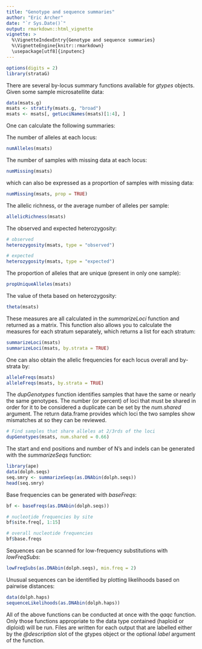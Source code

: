 ```yaml
---
title: "Genotype and sequence summaries"
author: "Eric Archer"
date: "`r Sys.Date()`"
output: rmarkdown::html_vignette
vignette: >
  %\VignetteIndexEntry{Genotype and sequence summaries}
  %\VignetteEngine{knitr::rmarkdown}
  \usepackage[utf8]{inputenc}
---
```

```r
options(digits = 2)
library(strataG)
```
There are several by-locus summary functions available for _gtypes_ objects. Given some sample microsatellite data:
```r
data(msats.g)
msats <- stratify(msats.g, "broad")
msats <- msats[, getLociNames(msats)[1:4], ]
```

One can calculate the following summaries:

The number of alleles at each locus:
```r
numAlleles(msats)
```

The number of samples with missing data at each locus:
```r
numMissing(msats)
```
which can also be expressed as a proportion of samples with missing data:
```r
numMissing(msats, prop = TRUE)
```

The allelic richness, or the average number of alleles per sample:
```r
allelicRichness(msats)
```

The observed and expected heterozygosity:
```r
# observed
heterozygosity(msats, type = "observed")

# expected
heterozygosity(msats, type = "expected")
```

The proportion of alleles that are unique (present in only one sample):
```r
propUniqueAlleles(msats)
```

The value of theta based on heterozygosity:
```r
theta(msats)
```

These measures are all calculated in the _summarizeLoci_ function and returned as a matrix. This function also allows you to calculate the measures for each stratum separately, which returns a list for each stratum:
```r
summarizeLoci(msats)
summarizeLoci(msats, by.strata = TRUE)
```

One can also obtain the allelic frequencies for each locus overall and by-strata by:
```r
alleleFreqs(msats)
alleleFreqs(msats, by.strata = TRUE)
```

The _dupGenotypes_ function identifies samples that have the same or nearly the same genotypes. The number (or percent) of loci that must be shared in order for it to be considered a duplicate can be set by the _num.shared_ argument. The return data.frame provides which loci the two samples show mismatches at so they can be reviewed.
```r
# Find samples that share alleles at 2/3rds of the loci
dupGenotypes(msats, num.shared = 0.66)
```

The start and end positions and number of N's and indels can be generated with the _summarizeSeqs_ function:
```r
library(ape)
data(dolph.seqs)
seq.smry <- summarizeSeqs(as.DNAbin(dolph.seqs))
head(seq.smry)
```

Base frequencies can be generated with _baseFreqs_:
```r
bf <- baseFreqs(as.DNAbin(dolph.seqs))

# nucleotide frequencies by site
bf$site.freq[, 1:15]

# overall nucleotide frequencies
bf$base.freqs
```

Sequences can be scanned for low-frequency substitutions with _lowFreqSubs_:
```r
lowFreqSubs(as.DNAbin(dolph.seqs), min.freq = 2)
```

Unusual sequences can be identified by plotting likelihoods based on pairwise distances:
```r
data(dolph.haps)
sequenceLikelihoods(as.DNAbin(dolph.haps))
```

All of the above functions can be conducted at once with the _qaqc_ function. Only those functions appropriate to the data type contained (haploid or diploid) will be run. Files are written for each output that are labelled either by the _\@description_ slot of the gtypes object or the optional _label_ argument of the function.